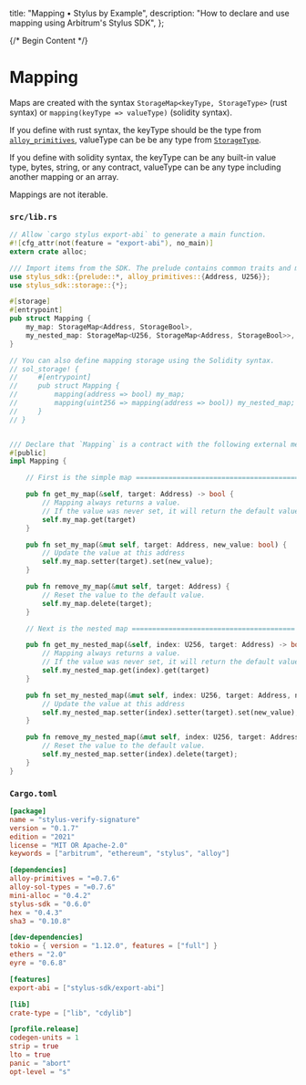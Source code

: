   title: "Mapping • Stylus by Example",
  description:
    "How to declare and use mapping using Arbitrum's Stylus SDK",
};

{/* Begin Content */}

# Mapping

Maps are created with the syntax `StorageMap<keyType, StorageType>` (rust syntax) or `mapping(keyType => valueType)` (solidity syntax).

If you define with rust syntax, the keyType should be the type from [`alloy_primitives`](https://docs.rs/alloy-primitives/latest/alloy_primitives/), valueType can be be any type from [`StorageType`](https://docs.arbitrum.io/stylus/reference/rust-sdk-guide#storage-1).

If you define with solidity syntax, the keyType can be any built-in value type, bytes, string, or any contract, valueType can be any type including another mapping or an array.

Mappings are not iterable.

### `src/lib.rs`

```rust
// Allow `cargo stylus export-abi` to generate a main function.
#![cfg_attr(not(feature = "export-abi"), no_main)]
extern crate alloc;

/// Import items from the SDK. The prelude contains common traits and macros.
use stylus_sdk::{prelude::*, alloy_primitives::{Address, U256}};
use stylus_sdk::storage::{*};

#[storage]
#[entrypoint]
pub struct Mapping {
    my_map: StorageMap<Address, StorageBool>,
    my_nested_map: StorageMap<U256, StorageMap<Address, StorageBool>>,
}

// You can also define mapping storage using the Solidity syntax.
// sol_storage! {
//     #[entrypoint]
//     pub struct Mapping {
//         mapping(address => bool) my_map;
//         mapping(uint256 => mapping(address => bool)) my_nested_map;
//     }
// }


/// Declare that `Mapping` is a contract with the following external methods.
#[public]
impl Mapping {

    // First is the simple map ========================================

    pub fn get_my_map(&self, target: Address) -> bool {
        // Mapping always returns a value.
        // If the value was never set, it will return the default value.
        self.my_map.get(target)
    }

    pub fn set_my_map(&mut self, target: Address, new_value: bool) {
        // Update the value at this address
        self.my_map.setter(target).set(new_value);
    }

    pub fn remove_my_map(&mut self, target: Address) {
        // Reset the value to the default value.
        self.my_map.delete(target);
    }

    // Next is the nested map ========================================

    pub fn get_my_nested_map(&self, index: U256, target: Address) -> bool {
        // Mapping always returns a value.
        // If the value was never set, it will return the default value.
        self.my_nested_map.get(index).get(target)
    }

    pub fn set_my_nested_map(&mut self, index: U256, target: Address, new_value: bool) {
        // Update the value at this address
        self.my_nested_map.setter(index).setter(target).set(new_value);
    }

    pub fn remove_my_nested_map(&mut self, index: U256, target: Address) {
        // Reset the value to the default value.
        self.my_nested_map.setter(index).delete(target);
    }
}

```

### `Cargo.toml`

```toml
[package]
name = "stylus-verify-signature"
version = "0.1.7"
edition = "2021"
license = "MIT OR Apache-2.0"
keywords = ["arbitrum", "ethereum", "stylus", "alloy"]

[dependencies]
alloy-primitives = "=0.7.6"
alloy-sol-types = "=0.7.6"
mini-alloc = "0.4.2"
stylus-sdk = "0.6.0"
hex = "0.4.3"
sha3 = "0.10.8"

[dev-dependencies]
tokio = { version = "1.12.0", features = ["full"] }
ethers = "2.0"
eyre = "0.6.8"

[features]
export-abi = ["stylus-sdk/export-abi"]

[lib]
crate-type = ["lib", "cdylib"]

[profile.release]
codegen-units = 1
strip = true
lto = true
panic = "abort"
opt-level = "s"

```